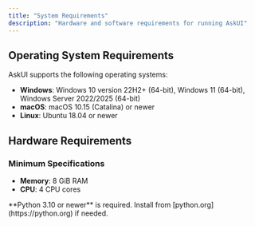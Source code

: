 ```yaml
---
title: "System Requirements"
description: "Hardware and software requirements for running AskUI"
---
```


## Operating System Requirements

AskUI supports the following operating systems:

- **Windows**: Windows 10 version 22H2+ (64-bit), Windows 11 (64-bit), Windows Server 2022/2025 (64-bit)
- **macOS**: macOS 10.15 (Catalina) or newer
- **Linux**: Ubuntu 18.04 or newer

## Hardware Requirements

### Minimum Specifications

- **Memory**: 8 GiB RAM
- **CPU**: 4 CPU cores

<Note>
**Python 3.10 or newer** is required. Install from [python.org](https://python.org) if needed.
</Note>